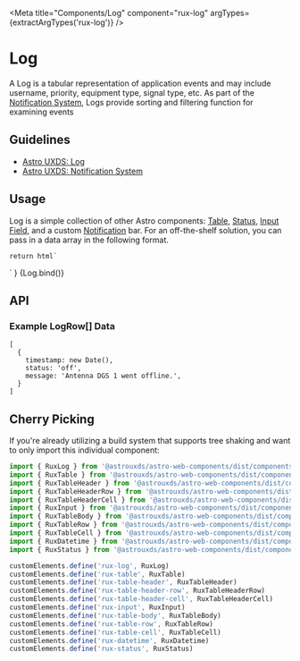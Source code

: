 
<Meta
    title="Components/Log"
    component="rux-log"
    argTypes={extractArgTypes('rux-log')}
/>

# Log

A Log is a tabular representation of application events and may include username, priority, equipment type, signal type, etc. As part of the [Notification System](https://www.astrouxds.com/design-guidelines/notifications), Logs provide sorting and filtering function for examining events

## Guidelines

-   [Astro UXDS: Log](http://www.astrouxds.com/ui-components/log)
-   [Astro UXDS: Notification System](https://www.astrouxds.com/design-guidelines/notifications)

## Usage

Log is a simple collection of other Astro components: [Table](?path=/docs/components-table--default-story), [Status](?path=/docs/components-status--default-story), [Input Field](?path=/docs/components-input-field--default-story), and a custom [Notification](?path=/docs/components-notification--default-story) bar. For an off-the-shelf solution, you can pass in a data array in the following format.

    return html`
<div style="display: flex; flex-flow: column; justify-content: center;">
    <rux-log filter="${args.filter}" .data="${args.data}">
    </rux-log>
</div>
    `
}

<Canvas>
    <Story
        args={{
            data: [
                {
                    timestamp: new Date(1557503698781),
                    status: 'off',
                    message: 'Antenna DGS 1 went offline.',
                },
                {
                    timestamp: new Date(1557503698781),
                    status: 'serious',
                    message: 'USA-177 experienced solar panel misalignment.',
                },
                {
                    timestamp: new Date(1557503698781),
                    status: 'caution',
                    message: 'USA-168 suffered power degradation.',
                },
                {
                    timestamp: new Date(1557503698781),
                    status: 'standby',
                    message: 'Antenna DGS 2 has weak signal.',
                },
                {
                    timestamp: new Date(1557503698781),
                    status: 'off',
                    message: 'Black FEP 121 is offline.',
                },
                {
                    timestamp: new Date(1557503698781),
                    status: 'off',
                    message: 'Antenna DGS 1 went offline.',
                },
                {
                    timestamp: new Date(1557503698781),
                    status: 'serious',
                    message: 'USA-177 experienced solar panel misalignment.',
                },
                {
                    timestamp: new Date(1557503698781),
                    status: 'caution',
                    message: 'USA-168 suffered power degradation.',
                },
                {
                    timestamp: new Date(1557503698781),
                    status: 'standby',
                    message: 'Antenna DGS 2 has weak signal.',
                },
                {
                    timestamp: new Date(1557503698781),
                    status: 'off',
                    message: 'Black FEP 121 is offline.',
                },
            ],
            filter: "",
            timezone: "UTC"
        }}
        name="Log"
    >
        {Log.bind()}
    </Story>
</Canvas>

## API

<ArgsTable of="rux-log" />

### Example LogRow[] Data

```
[
  {
    timestamp: new Date(),
    status: 'off',
    message: 'Antenna DGS 1 went offline.',
  }
]
```

## Cherry Picking

If you're already utilizing a build system that supports tree shaking and want to only import this individual component:

```js
import { RuxLog } from '@astrouxds/astro-web-components/dist/components/rux-log'
import { RuxTable } from '@astrouxds/astro-web-components/dist/components/rux-table'
import { RuxTableHeader } from '@astrouxds/astro-web-components/dist/components/rux-table-header'
import { RuxTableHeaderRow } from '@astrouxds/astro-web-components/dist/components/rux-table-header-row'
import { RuxTableHeaderCell } from '@astrouxds/astro-web-components/dist/components/rux-table-header-cell'
import { RuxInput } from '@astrouxds/astro-web-components/dist/components/rux-input'
import { RuxTableBody } from '@astrouxds/astro-web-components/dist/components/rux-table-body'
import { RuxTableRow } from '@astrouxds/astro-web-components/dist/components/rux-table-row'
import { RuxTableCell } from '@astrouxds/astro-web-components/dist/components/rux-table-cell'
import { RuxDatetime } from '@astrouxds/astro-web-components/dist/components/rux-datetime'
import { RuxStatus } from '@astrouxds/astro-web-components/dist/components/rux-status'

customElements.define('rux-log', RuxLog)
customElements.define('rux-table', RuxTable)
customElements.define('rux-table-header', RuxTableHeader)
customElements.define('rux-table-header-row', RuxTableHeaderRow)
customElements.define('rux-table-header-cell', RuxTableHeaderCell)
customElements.define('rux-input', RuxInput)
customElements.define('rux-table-body', RuxTableBody)
customElements.define('rux-table-row', RuxTableRow)
customElements.define('rux-table-cell', RuxTableCell)
customElements.define('rux-datetime', RuxDatetime)
customElements.define('rux-status', RuxStatus)
```
